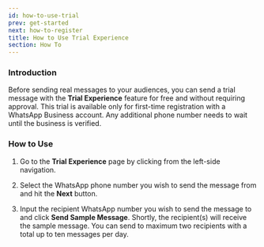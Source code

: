 ```yaml
---
id: how-to-use-trial
prev: get-started
next: how-to-register
title: How to Use Trial Experience
section: How To
---
```


### Introduction

Before sending real messages to your audiences, you can send a trial message with the **Trial Experience** feature for free and without requiring approval. This trial is available only for first-time registration with a WhatsApp Business account. Any additional phone number needs to wait until the business is verified.

### How to Use

1. Go to the **Trial Experience** page by clicking from the left-side navigation.

2. Select the WhatsApp phone number you wish to send the message from and hit the **Next** button.

3. Input the recipient WhatsApp number you wish to send the message to and click **Send Sample Message**. Shortly, the recipient(s) will receive the sample message. You can send to maximum two recipients with a total up to ten messages per day.

<ImageWrapper>
  <FigureImage
    src="/assets/images/products/business-dashboard/image-trial.webp"
    alt="Trial"
    naturalWidth={2112}
    naturalHeight={1306}
    caption={{
      title: 'Figure 1.',
      description: 'Trial Experience page',
    }}
  />
</ImageWrapper>
